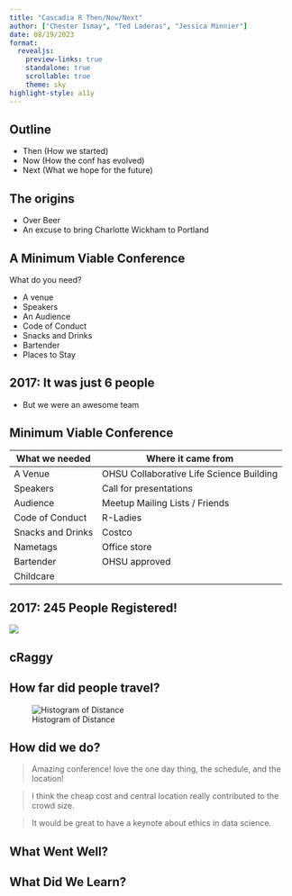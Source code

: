 ```yaml
---
title: "Cascadia R Then/Now/Next"
author: ["Chester Ismay", "Ted Laderas", "Jessica Minnier"]
date: 08/19/2023
format: 
  revealjs:
    preview-links: true
    standalone: true
    scrollable: true
    theme: sky
highlight-style: a11y
---
```


## Outline

- Then (How we started)
- Now (How the conf has evolved)
- Next (What we hope for the future)

## The origins

- Over Beer
- An excuse to bring Charlotte Wickham to Portland

## A Minimum Viable Conference

What do you need?

:::{.incremental}
- A venue 
- Speakers
- An Audience
- Code of Conduct
- Snacks and Drinks 
- Bartender
- Places to Stay
:::


## 2017: It was just 6 people

- But we were an awesome team

## Minimum Viable Conference

|What we needed|Where it came from|
|--------------|------------------|
|A Venue | OHSU Collaborative Life Science Building |
|Speakers | Call for presentations |
|Audience | Meetup Mailing Lists / Friends |
|Code of Conduct | R-Ladies |
|Snacks and Drinks | Costco |
|Nametags | Office store |
|Bartender | OHSU approved |
|Childcare ||

## 2017: 245 People Registered!

![](images/IMG_4201.JPG)



## cRaggy


## How far did people travel?

![Histogram of Distance](images/histogram-distance.png)

## How did we do?

> Amazing conference! love the one day thing, the schedule, and the location!

> I think the cheap cost and central location really contributed to the crowd size. 

> It would be great to have a keynote about ethics in data science.


## What Went Well?


## What Did We Learn? 

